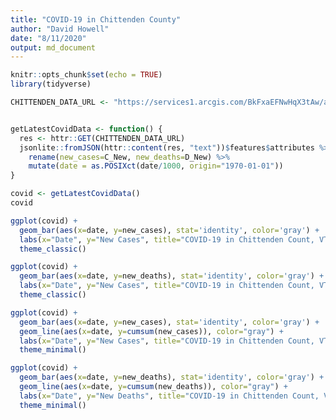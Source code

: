 ```yaml
---
title: "COVID-19 in Chittenden County"
author: "David Howell"
date: "8/11/2020"
output: md_document
---
```


```r
knitr::opts_chunk$set(echo = TRUE)
library(tidyverse)
```

```r
CHITTENDEN_DATA_URL <- "https://services1.arcgis.com/BkFxaEFNwHqX3tAw/arcgis/rest/services/VIEW_EPI_CountyDailyCountTS_PUBLIC/FeatureServer/0/query?where=CNTYGEOID%3D50007&outFields=date,C_New,D_New&returnGeometry=false&outSR=4326&f=json"


getLatestCovidData <- function() {
  res <- httr::GET(CHITTENDEN_DATA_URL)
  jsonlite::fromJSON(httr::content(res, "text"))$features$attributes %>%
    rename(new_cases=C_New, new_deaths=D_New) %>%
    mutate(date = as.POSIXct(date/1000, origin="1970-01-01"))  
}
```

```r
covid <- getLatestCovidData()
covid
```


```r
ggplot(covid) +
  geom_bar(aes(x=date, y=new_cases), stat='identity', color='gray') +
  labs(x="Date", y="New Cases", title="COVID-19 in Chittenden Count, VT") +
  theme_classic()
```
```r
ggplot(covid) +
  geom_bar(aes(x=date, y=new_deaths), stat='identity', color='gray') +
  labs(x="Date", y="New Cases", title="COVID-19 in Chittenden Count, VT") +
  theme_classic()
```

```r
ggplot(covid) +
  geom_bar(aes(x=date, y=new_cases), stat='identity', color='gray') +
  geom_line(aes(x=date, y=cumsum(new_cases)), color="gray") +
  labs(x="Date", y="New Cases", title="COVID-19 in Chittenden Count, VT") +
  theme_minimal()
```

```r
ggplot(covid) +
  geom_bar(aes(x=date, y=new_deaths), stat='identity', color='gray') +
  geom_line(aes(x=date, y=cumsum(new_deaths)), color="gray") +
  labs(x="Date", y="New Deaths", title="COVID-19 in Chittenden Count, VT") +
  theme_minimal()
```
